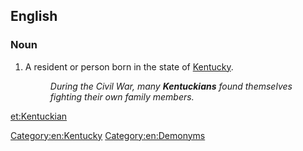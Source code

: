 ==English==

===Noun===
{{en-noun}}

# A resident or person born in the state of [[Kentucky]].
#: '' During the Civil War, many '''Kentuckians''' found themselves fighting their own family members.''

[[Category:en:Kentucky]]
[[Category:en:Demonyms]]

[[et:Kentuckian]]